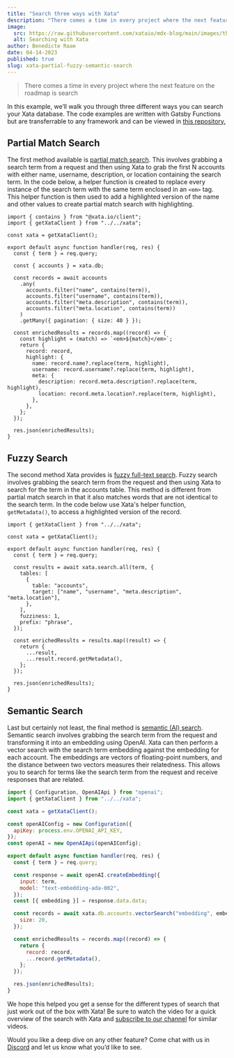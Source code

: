 ```yaml
---
title: "Search three ways with Xata"
description: "There comes a time in every project where the next feature on the roadmap is search. In this example, we’ll walk you through three different ways you can search your Xata database."
image:
  src: https://raw.githubusercontent.com/xataio/mdx-blog/main/images/three-ways-to-search.png
  alt: Searching with Xata
author: Benedicte Raae
date: 04-14-2023
published: true
slug: xata-partial-fuzzy-semantic-search
---
```


<ArticleVideo platform="youtube" src="https://www.youtube.com/embed/Y554vsvDO7s" />

> There comes a time in every project where the next feature on the roadmap is search

In this example, we’ll walk you through three different ways you can search your Xata database.  The code examples are written with Gatsby Functions but are transferrable to any framework and can be viewed in [this repository.](https://github.com/queen-raae/xata-search-three-ways-demo)

## Partial Match Search

The first method available is [partial match search](https://xata.io/docs/typescript-client/filtering#partial-match). This involves grabbing a search term from a request and then using Xata to grab the first N accounts with either name, username, description, or location containing the search term. In the code below, a helper function is created to replace every instance of the search term with the same term enclosed in an `<em>` tag. This helper function is then used to add a highlighted version of the name and other values to create partial match search with highlighting.

```tsx
import { contains } from "@xata.io/client";
import { getXataClient } from "../../xata";

const xata = getXataClient();

export default async function handler(req, res) {
  const { term } = req.query;

  const { accounts } = xata.db;

  const records = await accounts
    .any(
      accounts.filter("name", contains(term)),
      accounts.filter("username", contains(term)),
      accounts.filter("meta.description", contains(term)),
      accounts.filter("meta.location", contains(term))
    )
    .getMany({ pagination: { size: 40 } });

  const enrichedResults = records.map((record) => {
    const highlight = (match) => `<em>${match}</em>`;
    return {
      record: record,
      highlight: {
        name: record.name?.replace(term, highlight),
        username: record.username?.replace(term, highlight),
        meta: {
          description: record.meta.description?.replace(term, highlight),
          location: record.meta.location?.replace(term, highlight),
        },
      },
    };
  });

  res.json(enrichedResults);
}
```

## Fuzzy Search

The second method Xata provides is [fuzzy full-text search](https://xata.io/docs/typescript-client/search). Fuzzy search involves grabbing the search term from the request and then using Xata to search for the term in the accounts table. This method is different from partial match search in that it also matches words that are not identical to the search term. In the code below use Xata's helper function, `getMetadata()`, to access a highlighted version of the record.

```tsx
import { getXataClient } from "../../xata";

const xata = getXataClient();

export default async function handler(req, res) {
  const { term } = req.query;

  const results = await xata.search.all(term, {
    tables: [
      {
        table: "accounts",
        target: ["name", "username", "meta.description", "meta.location"],
      },
    ],
    fuzziness: 1,
    prefix: "phrase",
  });

  const enrichedResults = results.map((result) => {
    return {
      ...result,
      ...result.record.getMetadata(),
    };
  });

  res.json(enrichedResults);
}
```

## Semantic Search

Last but certainly not least, the final method is [semantic (AI) search](https://xata.io/docs/typescript-client/vector-search). Semantic search involves grabbing the search term from the request and transforming it into an embedding using OpenAI. Xata can then perform a vector search with the search term embedding against the embedding for each account. The embeddings are vectors of floating-point numbers, and the distance between two vectors measures their relatedness. This allows you to search for terms like the search term from the request and receive responses that are related.

```jsx
import { Configuration, OpenAIApi } from "openai";
import { getXataClient } from "../../xata";

const xata = getXataClient();

const openAIConfig = new Configuration({
  apiKey: process.env.OPENAI_API_KEY,
});
const openAI = new OpenAIApi(openAIConfig);

export default async function handler(req, res) {
  const { term } = req.query;

  const response = await openAI.createEmbedding({
    input: term,
    model: "text-embedding-ada-002",
  });
  const [{ embedding }] = response.data.data;

  const records = await xata.db.accounts.vectorSearch("embedding", embedding, {
    size: 20,
  });

  const enrichedResults = records.map((record) => {
    return {
      record: record,
      ...record.getMetadata(),
    };
  });

  res.json(enrichedResults);
}
```

We hope this helped you get a sense for the different types of search that just work out of the box with Xata! Be sure to watch the video for a quick overview of the search with Xata and [subscribe to our channel](https://www.youtube.com/@xataio) for similar videos.

Would you like a deep dive on any other feature? Come chat with us in [Discord](https://xata.io/discord) and let us know what you’d like to see.
